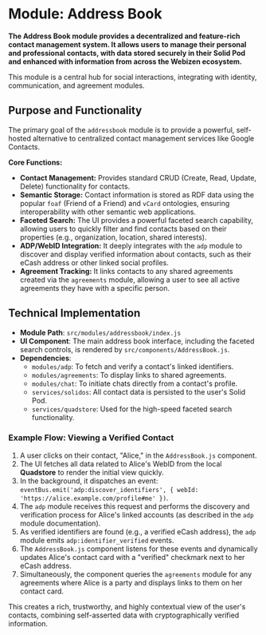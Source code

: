 # Module: Address Book

**The Address Book module provides a decentralized and feature-rich contact management system. It allows users to manage their personal and professional contacts, with data stored securely in their Solid Pod and enhanced with information from across the Webizen ecosystem.**

This module is a central hub for social interactions, integrating with identity, communication, and agreement modules.

## Purpose and Functionality

The primary goal of the `addressbook` module is to provide a powerful, self-hosted alternative to centralized contact management services like Google Contacts.

**Core Functions:**
-   **Contact Management:** Provides standard CRUD (Create, Read, Update, Delete) functionality for contacts.
-   **Semantic Storage:** Contact information is stored as RDF data using the popular `foaf` (Friend of a Friend) and `vCard` ontologies, ensuring interoperability with other semantic web applications.
-   **Faceted Search:** The UI provides a powerful faceted search capability, allowing users to quickly filter and find contacts based on their properties (e.g., organization, location, shared interests).
-   **ADP/WebID Integration:** It deeply integrates with the `adp` module to discover and display verified information about contacts, such as their eCash address or other linked social profiles.
-   **Agreement Tracking:** It links contacts to any shared agreements created via the `agreements` module, allowing a user to see all active agreements they have with a specific person.

## Technical Implementation

-   **Module Path**: `src/modules/addressbook/index.js`
-   **UI Component**: The main address book interface, including the faceted search controls, is rendered by `src/components/AddressBook.js`.
-   **Dependencies**:
    -   `modules/adp`: To fetch and verify a contact's linked identifiers.
    -   `modules/agreements`: To display links to shared agreements.
    -   `modules/chat`: To initiate chats directly from a contact's profile.
    -   `services/solidos`: All contact data is persisted to the user's Solid Pod.
    -   `services/quadstore`: Used for the high-speed faceted search functionality.

### Example Flow: Viewing a Verified Contact

1.  A user clicks on their contact, "Alice," in the `AddressBook.js` component.
2.  The UI fetches all data related to Alice's WebID from the local **Quadstore** to render the initial view quickly.
3.  In the background, it dispatches an event: `eventBus.emit('adp:discover_identifiers', { webId: 'https://alice.example.com/profile#me' })`.
4.  The `adp` module receives this request and performs the discovery and verification process for Alice's linked accounts (as described in the `adp` module documentation).
5.  As verified identifiers are found (e.g., a verified eCash address), the `adp` module emits `adp:identifier_verified` events.
6.  The `AddressBook.js` component listens for these events and dynamically updates Alice's contact card with a "verified" checkmark next to her eCash address.
7.  Simultaneously, the component queries the `agreements` module for any agreements where Alice is a party and displays links to them on her contact card.

This creates a rich, trustworthy, and highly contextual view of the user's contacts, combining self-asserted data with cryptographically verified information.
